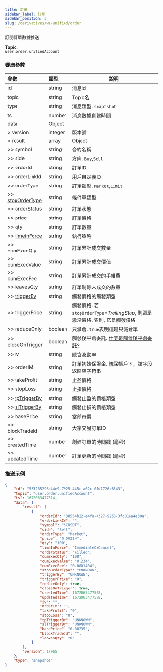 ```yaml
---
title: 訂單
sidebar_label: 訂單
sidebar_position: 3
slug: /derivatives/ws-unified/order
---
```


訂閱訂單數據推送

**Topic:**<br/>
`user.order.unifiedAccount`

### 響應參數
| 參數 | 類型 | 說明|
|:----- |:-----|----- |
|id |string |消息id|
|topic |string |Topic名 |
|type |string |消息類型. `snaptshot`|
|ts |number |消息數據創建時間 |
|data |Object | |
|> version |integer |版本號|
|> result |array |Object|
|>> symbol |string |合約名稱 |
|>> side |string |方向. `Buy`,`Sell` |
|>> orderId |string |訂單ID |
|>> orderLinkId |string |用戶自定義ID |
|>> orderType |string |訂單類型. `Market`,`Limit` |
|>> [stopOrderType](../enum#stopordertype) |string |條件單類型 |
|>> [orderStatus](../enum#orderstatus) |string |訂單狀態 |
|>> price |string |訂單價格 |
|>> qty |string |訂單數量 |
|>> [timeInForce](../enum#timeinforce) |string |執行策略 |
|>> cumExecQty |string |訂單累計成交數量 |
|>> cumExecValue |string |訂單累計成交價值 |
|>> cumExecFee |string |訂單累計成交的手續費 |
|>> leavesQty |string |訂單剩餘未成交的數量 |
|>> [triggerBy](../enum#triggerby) |string |觸發價格的觸發類型 |
|>> triggerPrice |string |觸發價格. 若`stopOrderType`=_TrailingStop_, 則這是激活價格. 否則, 它是觸發價格 |
|>> reduceOnly |boolean |只減倉. `true`表明這是只減倉單 |
|>> closeOnTrigger |boolean |觸發後平倉委託. <a href="https://www.bybit.com/zh-TW/help-center/bybitHC_Article?language=zh_TW&id=000001050">什麼是觸發後平倉委託?</a> |
|>> iv |string |隱含波動率 |
|>> orderIM |string |訂單初始保證金. 統保帳戶下，該字段返回空字符串|
|>> takeProfit |string |止盈價格 |
|>> stopLoss |string |止損價格 |
|>> [tpTriggerBy](../enum#triggerby) |string |觸發止盈的價格類型 |
|>> [slTriggerBy](../enum#triggerby) |string |觸發止損的價格類型|
|>> basePrice |string |當前市價 |
|>> blockTradeId |string |大宗交易訂單ID |
|>> createdTime |number |創建訂單的時間戳 (毫秒) |
|>> updatedTime |number |訂單更新的時間戳 (毫秒) |

### 推送示例

```json
{
    "id": "533285293a44e9-7925-445c-a62c-01d7726c6543",
    "topic": "user.order.unifiedAccount",
    "ts": 1672063477614,
    "data": {
        "result": [
            {
                "orderId": "38554b22-e4fa-4327-9250-3fc81aa4e30a",
                "orderLinkId": "",
                "symbol": "SCUSDT",
                "side": "Sell",
                "orderType": "Market",
                "price": "0.00224",
                "qty": "100",
                "timeInForce": "ImmediateOrCancel",
                "orderStatus": "Filled",
                "cumExecQty": "100",
                "cumExecValue": "0.234",
                "cumExecFee": "0.0001404",
                "stopOrderType": "UNKNOWN",
                "triggerBy": "UNKNOWN",
                "triggerPrice": "0",
                "reduceOnly": true,
                "closeOnTrigger": true,
                "createdTime": 1672063477568,
                "updatedTime": 1672063477578,
                "iv": "",
                "orderIM": "",
                "takeProfit": "0",
                "stopLoss": "0",
                "tpTriggerBy": "UNKNOWN",
                "slTriggerBy": "UNKNOWN",
                "basePrice": "0.00235",
                "blockTradeId": "",
                "leavesQty": "0"
            }
        ],
        "version": 17965
    },
    "type": "snapshot"
}
```